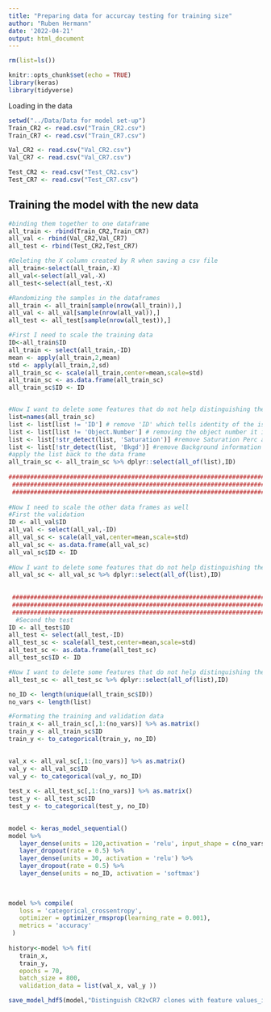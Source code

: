 ```yaml
---
title: "Preparing data for accurcay testing for training size"
author: "Ruben Hermann"
date: '2022-04-21'
output: html_document
---
```


```r
rm(list=ls())

knitr::opts_chunk$set(echo = TRUE)
library(keras)
library(tidyverse)
```

Loading in the data 

```r
setwd("../Data/Data for model set-up")
Train_CR2 <- read.csv("Train_CR2.csv")
Train_CR7 <- read.csv("Train_CR7.csv")

Val_CR2 <- read.csv("Val_CR2.csv")
Val_CR7 <- read.csv("Val_CR7.csv")

Test_CR2 <- read.csv("Test_CR2.csv")
Test_CR7 <- read.csv("Test_CR7.csv")
```


## Training the model with the new data
```r
#binding them together to one dataframe
all_train <- rbind(Train_CR2,Train_CR7)
all_val <- rbind(Val_CR2,Val_CR7)
all_test <- rbind(Test_CR2,Test_CR7)

#Deleting the X column created by R when saving a csv file
all_train<-select(all_train,-X)
all_val<-select(all_val,-X)
all_test<-select(all_test,-X)

#Randomizing the samples in the dataframes
all_train <- all_train[sample(nrow(all_train)),]
all_val <- all_val[sample(nrow(all_val)),]
all_test <- all_test[sample(nrow(all_test)),]

#First I need to scale the training data
ID<-all_train$ID
all_train <- select(all_train,-ID)
mean <- apply(all_train,2,mean)
std <- apply(all_train,2,sd)
all_train_sc <- scale(all_train,center=mean,scale=std)
all_train_sc <- as.data.frame(all_train_sc)
all_train_sc$ID <- ID


#Now I want to delete some features that do not help distinguishing the object
list=names(all_train_sc)
list <- list[list != 'ID'] # remove 'ID' which tells identity of the isolates
list <- list[list != 'Object.Number'] # removing the object number it is not needed
list <- list[!str_detect(list, 'Saturation')] #remove Saturation Perc as it always is 0
list <- list[!str_detect(list, 'Bkgd')] #remove Background information
#apply the list back to the data frame
all_train_sc <- all_train_sc %>% dplyr::select(all_of(list),ID)
 
########################################################################################
 #######################################################################################
 #######################################################################################
 
#Now I need to scale the other data frames as well
#First the validation
ID <- all_val$ID
all_val <- select(all_val,-ID)
all_val_sc <- scale(all_val,center=mean,scale=std)
all_val_sc <- as.data.frame(all_val_sc)
all_val_sc$ID <- ID
 
#Now I want to delete some features that do not help distinguishing the object
all_val_sc <- all_val_sc %>% dplyr::select(all_of(list),ID)
 
 
 ########################################################################################
 #######################################################################################
 #######################################################################################
  #Second the test
ID <- all_test$ID
all_test <- select(all_test,-ID)
all_test_sc <- scale(all_test,center=mean,scale=std)
all_test_sc <- as.data.frame(all_test_sc)
all_test_sc$ID <- ID

#Now I want to delete some features that do not help distinguishing the object
all_test_sc <- all_test_sc %>% dplyr::select(all_of(list),ID)

no_ID <- length(unique(all_train_sc$ID))
no_vars <- length(list)

#Formating the training and validation data
train_x <- all_train_sc[,1:(no_vars)] %>% as.matrix()
train_y <- all_train_sc$ID
train_y <- to_categorical(train_y, no_ID)

 
val_x <- all_val_sc[,1:(no_vars)] %>% as.matrix()
val_y <- all_val_sc$ID
val_y <- to_categorical(val_y, no_ID)
 
test_x <- all_test_sc[,1:(no_vars)] %>% as.matrix()
test_y <- all_test_sc$ID
test_y <- to_categorical(test_y, no_ID) 
 

model <- keras_model_sequential() 
model %>% 
   layer_dense(units = 120,activation = 'relu', input_shape = c(no_vars)) %>% 
   layer_dropout(rate = 0.5) %>% 
   layer_dense(units = 30, activation = 'relu') %>%
   layer_dropout(rate = 0.5) %>%  
   layer_dense(units = no_ID, activation = 'softmax')
   

   
model %>% compile(
   loss = 'categorical_crossentropy',
   optimizer = optimizer_rmsprop(learning_rate = 0.001),
   metrics = 'accuracy'
 )
  
history<-model %>% fit(
   train_x, 
   train_y, 
   epochs = 70, 
   batch_size = 800, 
   validation_data = list(val_x, val_y ))

save_model_hdf5(model,"Distinguish CR2vCR7 clones with feature values_in_vitro.h5")
```

